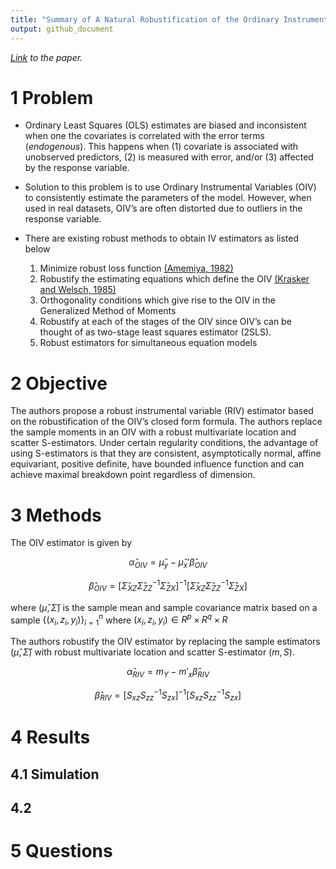 ```yaml
---
title: "Summary of A Natural Robustification of the Ordinary Instrumental Variables Estimator"
output: github_document
---
```



*[Link](https://onlinelibrary.wiley.com/doi/10.1111/biom.12043) to the paper.*

# 1 Problem 
- Ordinary Least Squares (OLS) estimates are biased and inconsistent when one the covariates is correlated with the error terms (*endogenous*). This happens when (1) covariate is associated with unobserved predictors, (2) is measured with error, and/or (3) affected by the response variable.
- Solution to this problem is to use Ordinary Instrumental Variables (OIV) to consistently estimate the parameters of the model. However, when used in real datasets, OIV's are often distorted due to outliers in the response variable.
- There are existing robust methods to obtain IV estimators as listed below

    1. Minimize robust loss function [(Amemiya, 1982)](https://www.jstor.org/stable/1912608?seq=1#metadata_info_tab_contents)
    2. Robustify the estimating equations which define the OIV [(Krasker and Welsch, 1985)](https://www.jstor.org/stable/1913223?seq=1#metadata_info_tab_contents)
    3. Orthogonality conditions which give rise to the OIV in the Generalized Method of Moments
    4. Robustify at each of the stages of the OIV since OIV's can be thought of as two-stage least squares estimator (2SLS).
    5. Robust estimators for simultaneous equation models

# 2 Objective

The authors propose a robust instrumental variable (RIV) estimator based on the robustification of the OIV's closed form formula. The authors replace the sample moments in an OIV with a robust multivariate location and scatter S-estimators. Under certain regularity conditions, the advantage of using S-estimators is that they are consistent, asymptotically normal, affine equivariant, positive definite, have bounded influence function and can achieve maximal breakdown point regardless of dimension.

# 3 Methods


The OIV estimator is given by


$$\hat{\alpha}_{OIV} = \hat{\mu}_y- \hat{\mu}_ x'\hat{\beta}_{OIV}$$

$$\hat{\beta}_{OIV} = [\hat{\Sigma}_{XZ} \hat{\Sigma}_{ZZ}^{-1}\hat{\Sigma}_{ZX}]^{-1} [\hat{\Sigma}_{XZ} \hat{\Sigma}_{ZZ}^{-1}\hat{\Sigma}_{ZX}] $$

where  $(\hat{\mu}, \hat{\Sigma})$ is the sample mean and sample covariance matrix based on a sample $\{(x_i, z_i, y_i)\}^n_{i=1}$ where $(x_i, z_i, y_i) \in R^p \times R^q \times R$


The authors robustify  the OIV estimator  by replacing the sample estimators $(\hat{\mu}, \hat{\Sigma})$ with robust multivariate location and scatter S-estimator $(m, S)$.

$$\hat{\alpha}_{RIV} = m_Y - m'_x \hat{\beta}_{RIV}$$

$$\hat{\beta}_{RIV} = [S_{xz}S_{zz}^{-1}S_{zx}]^{-1} [S_{xz}S_{zz}^{-1}S_{zx}]$$

# 4 Results

## 4.1 Simulation 

## 4.2 

# 5 Questions
